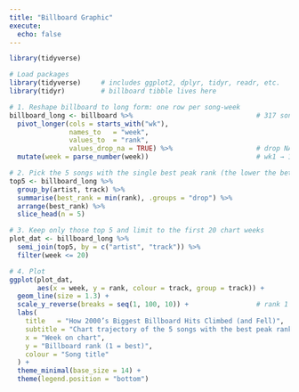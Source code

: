```yaml
---
title: "Billboard Graphic"
execute:
  echo: false
---
```


```r
library(tidyverse)
```

```r
# Load packages
library(tidyverse)     # includes ggplot2, dplyr, tidyr, readr, etc.
library(tidyr)         # billboard tibble lives here

# 1. Reshape billboard to long form: one row per song-week
billboard_long <- billboard %>%                               # 317 songs, wide format
  pivot_longer(cols = starts_with("wk"),
               names_to   = "week",
               values_to  = "rank",
               values_drop_na = TRUE) %>%                     # drop NA chart positions
  mutate(week = parse_number(week))                           # wk1 → 1, wk2 → 2 …

# 2. Pick the 5 songs with the single best peak rank (the lower the better)
top5 <- billboard_long %>%
  group_by(artist, track) %>%
  summarise(best_rank = min(rank), .groups = "drop") %>%
  arrange(best_rank) %>%
  slice_head(n = 5)

# 3. Keep only those top 5 and limit to the first 20 chart weeks
plot_dat <- billboard_long %>%
  semi_join(top5, by = c("artist", "track")) %>%
  filter(week <= 20)

# 4. Plot
ggplot(plot_dat,
       aes(x = week, y = rank, colour = track, group = track)) +
  geom_line(size = 1.3) +
  scale_y_reverse(breaks = seq(1, 100, 10)) +                 # rank 1 at top
  labs(
    title   = "How 2000’s Biggest Billboard Hits Climbed (and Fell)",
    subtitle = "Chart trajectory of the 5 songs with the best peak ranks\n(first 20 weeks on Hot 100)",
    x = "Week on chart",
    y = "Billboard rank (1 = best)",
    colour = "Song title"
  ) +
  theme_minimal(base_size = 14) +
  theme(legend.position = "bottom")
```
